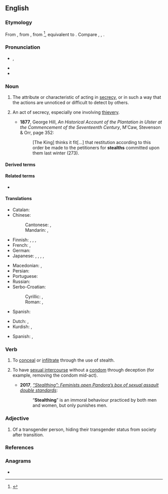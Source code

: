 ==English==
{{wikipedia|dab=stealth}}

===Etymology===
From {{inh|en|enm|stelthe}}, from {{inh|en|ang|*stǣlþ}}, from {{inh|en|gem-pro|*stēliþō}}<ref>{{R:Online Etymology Dictionary|accessdate=31 July 2018}}</ref>, equivalent to {{suf|en|steal|th}}. Compare {{cog|ang|stalu|t=theft, stealth}}, {{cog|goh|stāla|t=theft}}, {{cog|de|Diebstahl|t=theft}}.

===Pronunciation===
* {{enPR|stĕlth}}, {{IPA|en|/stɛlθ/}}
* {{audio|en|en-us-stealth.ogg|Audio (US)}}
* {{rhymes|en|ɛlθ}}

===Noun===
{{en-noun|~}}

# {{lb|en|uncountable}} The attribute or characteristic of acting in [[secrecy]], or in such a way that the actions are unnoticed or difficult to detect by others.
# {{lb|en|archaic|countable}} An act of secrecy, especially one involving [[thievery]].
#* '''1877''', George Hill, ''An Historical Account of the Plantation in Ulster at the Commencement of the Seventeenth Century'', M'Caw, Stevenson & Orr, page 352:
#*: [The King] thinks it fit[...] that restitution according to this order be made to the petitioners for '''stealths''' committed upon them last winter (273).

====Derived terms====
{{col2|en
|{{l|en|stealth bomber}}
|{{l|en|stealth fighter}}
|{{l|en|stealth mode|t=secretive behaviour, to reduce the visibility (or ideally be invisible), or characteristic of being [[furtive]] or [[covert]]}}
|{{l|en|stealthy}}
|{{l|en|stealth game}}
}}

====Related terms====
* {{l|en|steal}}

====Translations====
{{trans-top|attribute or characteristic of acting in secrecy}}
* Catalan: {{t|ca|furtivitat|f}}
* Chinese:
*: Cantonese: {{t|yue|隱身|tr=yánsān}}, {{t|yue|隱形|tr=yányìng}}
*: Mandarin: {{t+|cmn|隱身|tr=yǐnjuān}}, {{t+|cmn|隱形|tr=yǐnxíng}}
* Finnish: {{t+|fi|salamyhkäisyys}}, {{t+|fi|salakähmäisyys}}, {{t|fi|häive-}}, {{t|fi|häivetekniikka}}
* French: {{t+|fr|furtivité|f}}, {{t+|fr|discrétion|f}}
* German: {{t+|de|Heimlichkeit|f}}
* Japanese: {{t|ja|ステルス|tr=suterusu}}, {{t-check|ja|隱形|tr=いんけい, inkei}}, {{t-check|ja|隱身|tr=いんしん, inshin}}, {{t-check|ja|隠密|tr=おんみつ, onmitsu}}, {{t-check|ja|掩蔽|tr=えんぺい, enpei}}
{{trans-mid}}
* Macedonian: {{t|mk|прикраду́вање|n}}, {{t|mk|по́тајност|f}}
* Persian: {{t|fa|پنهان‌کار|tr=penhân-kâr}}
* Portuguese: {{t|pt|furtividade|f}}
* Russian: {{t+|ru|хи́трость|f}}
* Serbo-Croatian:
*: Cyrillic: {{t|sh|по̏таја|f}}, {{t|sh|прѝта̄јено̄ст|f}}
*: Roman: {{t+|sh|pȍtaja|f}}, {{t+|sh|prìtājenōst|f}}
* Spanish: {{t+|es|sigilo|m}}
{{trans-bottom}}

{{checktrans-top}}
* Dutch: {{t+check|nl|steels}}, {{t+check|nl|stiekem}}
* Kurdish: {{t+check|ku|dizîkî}}, {{t+check|ku|nehînî}}
{{trans-mid}}
* Spanish: {{t+check|es|cautela}}, {{t+check|es|sigilo}}
{{trans-bottom}}

===Verb===
{{en-verb}}

# {{lb|en|military|computing}} To [[conceal]] or [[infiltrate]] through the use of stealth.
# {{lb|en|slang|intransitive}} To have [[sexual intercourse]] without a [[condom]] through deception (for example, removing the condom mid-act).
#* '''2017''', ''[https://www.therebel.media/_stealthing_feminists_open_pandora_s_box_of_sexual_assault_double_standards “Stealthing”: Feminists open Pandora’s box of sexual assault double standards]'':
#*:“'''Stealthing'''” is an immoral behaviour practiced by both men and women, but only punishes men.

===Adjective===
{{en-adjective|?}}

# {{lb|en|LGBT}} Of a transgender person, hiding their transgender status from society after transition. {{C|en|Transgender}}
#: {{ux|en|go '''stealth'''; be '''stealth'''; live '''stealth'''}}
#: {{ux|en|He has been/lived '''stealth''' for 10 years.}}

===References===
<references/>

===Anagrams===
* {{anagrams|en|a=aehlstt|Haslett|haltest|lasteth|salteth|stethal}}